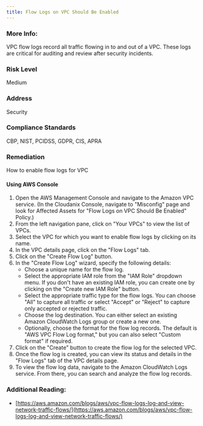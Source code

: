 ```yaml
---
title: Flow Logs on VPC Should Be Enabled
---
```


### More Info:

VPC flow logs record all traffic flowing in to and out of a VPC. These logs are critical for auditing and review after security incidents.

### Risk Level

Medium

### Address

Security

### Compliance Standards

CBP, NIST, PCIDSS, GDPR, CIS, APRA

### Remediation

How to enable flow logs for VPC

#### Using AWS Console

1. Open the AWS Management Console and navigate to the Amazon VPC service.
    (In the Cloudanix Console, navigate to "Misconfig" page and look for Affected Assets for "Flow Logs on VPC Should Be Enabled" Policy.)
2. From the left navigation pane, click on "Your VPCs" to view the list of VPCs.
3. Select the VPC for which you want to enable flow logs by clicking on its name.
4. In the VPC details page, click on the "Flow Logs" tab.
5. Click on the "Create Flow Log" button.
6. In the "Create Flow Log" wizard, specify the following details:
   - Choose a unique name for the flow log.
   - Select the appropriate IAM role from the "IAM Role" dropdown menu. If you don't have an existing IAM role, you can create one by clicking on the "Create new IAM Role" button.
   - Select the appropriate traffic type for the flow logs. You can choose "All" to capture all traffic or select "Accept" or "Reject" to capture only accepted or rejected traffic.
   - Choose the log destination. You can either select an existing Amazon CloudWatch Logs group or create a new one.
   - Optionally, choose the format for the flow log records. The default is "AWS VPC Flow Log format," but you can also select "Custom format" if required.
7. Click on the "Create" button to create the flow log for the selected VPC.
8. Once the flow log is created, you can view its status and details in the "Flow Logs" tab of the VPC details page.
9. To view the flow log data, navigate to the Amazon CloudWatch Logs service. From there, you can search and analyze the flow log records.

### Additional Reading:

- [https://aws.amazon.com/blogs/aws/vpc-flow-logs-log-and-view-network-traffic-flows/](https://aws.amazon.com/blogs/aws/vpc-flow-logs-log-and-view-network-traffic-flows/)
